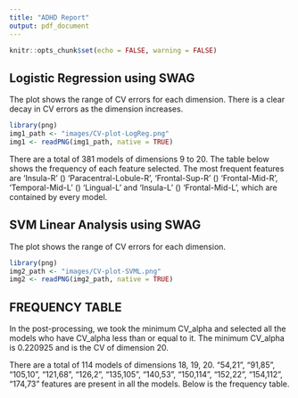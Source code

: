 ```yaml
---
title: "ADHD Report"
output: pdf_document
---
```


```r
knitr::opts_chunk$set(echo = FALSE, warning = FALSE)
```

## Logistic Regression using SWAG

The plot shows the range of CV errors for each dimension. There is a clear decay in CV errors as the dimension increases.

```r
library(png)
img1_path <- "images/CV-plot-LogReg.png"
img1 <- readPNG(img1_path, native = TRUE)
```


\begin{table}
\centering
\begin{tabular}[t]{||c|c|c||}
\hline
Feature & Variable & Frequency \\
\hline \hline
'Insula-R' $\leftrightarrow$ 'Paracentral-Lobule-R' & 54.21 &	381 \\
\hline
'Frontal-Sup-R'$\leftrightarrow$ 'Frontal-Mid-R' & 72.68 & 381 \\
\hline
'Temporal-Mid-L'$\leftrightarrow$ 'Lingual-L'& 101.85 &	381\\
\hline
'Insula-L'$\leftrightarrow$ 'Frontal-Mid-L' & 116.89 & 381\\
\hline
'Frontal-Sup-R'$\leftrightarrow$ 'Frontal-Inf-Orb-R' & 104.34 & 377\\
\hline
'Supp-Motor-Area-L'$\leftrightarrow$ 'SupraMarginal-L' & 151.147 & 377\\
\hline
Frontal-Sup-R'$\leftrightarrow$ 'ParahippocampaGyrus' & 72.11 &	363\\
\hline
'Vermis-1-2'$\leftrightarrow$ 'Temporal-Mid-L' & 150.114 & 363\\
\hline
'Vermis-4-5'$\leftrightarrow$ 'Frontal-Sup-Orb-R' & 126.2	& 325\\
\hline
'Frontal-Sup-Medial-L'$\leftrightarrow$ 'Cingulum-Mid-L'& 124.99 & 284\\
\hline
'Temporal-Mid-L'$\leftrightarrow$ 'Pallidum-R'& 114.40 & 281\\
\hline
'Occipital-Mid-L'$\leftrightarrow$ 'Cerebelum-Crus2-L' & 162.73 & 267\\
\hline
'Cingulum-Ant-L'$\leftrightarrow$ Paracentral-Lobule-R' & 47.21	& 258\\
\hline
'Temporal-Pole-Sup-R'$\leftrightarrow$ 'Frontal-Mid-L' & 146.89 & 235\\
\hline
'Frontal-Mid-L'$\leftrightarrow$ 'Caudate-R' & 108.27 & 207\\
\hline
'Frontal-Mid-L'$\leftrightarrow$ 'Frontal-Sup-L' & 108.91 & 201\\
\hline
'Temporal-Mid-L'$\leftrightarrow$ 'Temporal-Sup-L' & 114.28 & 172\\
\hline
'Frontal-Sup-R'$\leftrightarrow$ 'Precuneus-R' & 173.9 & 149\\
\hline
'Insula-L'$\leftrightarrow$ 'Postcentral-R' & 116.55 & 84\\
\hline
'Frontal-Mid-L'$\leftrightarrow$ 'Cingulum-Ant-L' & 108.47 & 73\\
\hline
'Frontal-Sup-Medial-R'$\leftrightarrow$ 'Cingulum-Mid-L' & 134.99	& 66\\
\hline
'Cingulum-Post-L'$\leftrightarrow$ 'Postcentral-R' & 74.55 & 63\\
\hline
'Supp-Motor-Area-L'$\leftrightarrow$ 'SupraMarginal-L'& 151.46 & 55\\
\hline
'Frontal-Sup-L'$\leftrightarrow$ 'ParahippocampaGyrus' & 13.11 & 51\\
\hline
'Caudate-R'$\leftrightarrow$ 'Paracentral-Lobule-R'& 27.21	& 51\\
\hline
'Frontal-Sup-Medial-R'$\leftrightarrow$ 'Frontal-Inf-Tri-L'& 134.23 & 46\\
\hline
'Insula-L'$\leftrightarrow$ 'Paracentral-Lobule-R'& 116.21 &	45\\
\hline
'Cingulum-Post-L'$\leftrightarrow$ 'Paracentral-Lobule-R'& 74.21 &	43\\
\hline
'Parietal-Sup-R'$\leftrightarrow$ 'Cuneus-L'& 184.58 & 37\\
\hline
'Cingulum-Ant-R'$\leftrightarrow$ 'Frontal-Sup-R'& 189.173 &	37\\
\hline
'Parietal-Inf-L'$\leftrightarrow$ 'Caudate-Head-L'& 169.49 &	34\\
\hline
'Frontal-Sup-Medial-L'$\leftrightarrow$ 'Frontal-Inf-Tri-L'& 124.23 &	28\\
\hline
'Insula-R'$\leftrightarrow$ 'Pallidum-R'& 129.40 & 25\\
\hline
'Temporal-Mid-L'$\leftrightarrow$ 'Putamen-L'& 114.6 & 23\\
\hline
'Insula-L'$\leftrightarrow$ 'Cingulum-Ant-L'& 116.47 & 23\\
\hline
'Caudate-Head-L'$\leftrightarrow$ 'Cingulum-Ant-L'& 49.47 & 21\\
\hline
'Frontal-Med-Or-R'$\leftrightarrow$ 'Frontal-Inf-Tri-L'& 138.23 &	20\\
\hline
'Vermis-4-5'$\leftrightarrow$ 'Frontal-Sup-Medial-L'& 126.124 &	18\\
\hline
'Frontal-Sup-R'$\leftrightarrow$ 'Cingulum-Ant-L'& 173.47 &	13\\
\hline
'Cingulum-Mid-R'$\leftrightarrow$ 'Frontal-Sup-L'& 82.13 &	12\\
\hline
'Frontal-Med-Orb-R'$\leftrightarrow$ 'Frontal-Mid-R'& 138.107 &	9\\
\hline
'Rolandic-Oper-L'$\leftrightarrow$ 'Temporal-Inf-L'& 148.71 &	9\\
\hline
'Lingual-L'$\leftrightarrow$ 'Frontal-Sup-L'& 85.13 &	8\\
\hline
'Cingulum-Ant-R'$\leftrightarrow$ 'Frontal-Mid-L'& 112.67	& 7\\
\hline
'Cingulum-Ant-R'$\leftrightarrow$ 'Cingulum-Mid-L'& 189.65 &	7\\
\hline
'Cingulum-Ant-L'$\leftrightarrow$ 'Precuneu-R'& 47.9 &	5\\
\hline
'Pallidum-R'$\leftrightarrow$ 'Temporal-Mid-R'& 40.19 &	3\\
\hline
'Caudate-Head-L'$\leftrightarrow$ 'Precuneus-R'& 49.9 &	3\\
\hline
'Cingulum-Ant-L'$\leftrightarrow$ 'Caudate-R'& 47.27 &	1\\
\hline
'Temporal-Inf-L'$\leftrightarrow$ 'Lingual-L'& 132.85	& 1\\
\hline
'Temporal-Sup-L'$\leftrightarrow$ 'Temporal-Mid-L'& 135.114 &	1\\
\hline
'Vermis-6'$\leftrightarrow$ 'Temporal-Inf-L'& 136.132 &	1\\
\hline
'Cingulum-Ant-R'$\leftrightarrow$ 'Paracentral-Lobule-R'& 189.21 & 1\\
\hline
\end{tabular}
\end{table}

There are a total of 381 models of dimensions 9 to 20. The table below shows the frequency of each feature selected. The most frequent features are 'Insula-R' \(\leftrightarrow\) 'Paracentral-Lobule-R', 'Frontal-Sup-R' \(\leftrightarrow\) 'Frontal-Mid-R', 'Temporal-Mid-L' \(\leftrightarrow\) 'Lingual-L' and 'Insula-L' \(\leftrightarrow\) 'Frontal-Mid-L',  which are contained by every model.

\newpage

## SVM Linear Analysis using SWAG

The plot shows the range of CV errors for each dimension.

```r
library(png)
img2_path <- "images/CV-plot-SVML.png"
img2 <- readPNG(img2_path, native = TRUE)
```

## FREQUENCY TABLE

In the post-processing, we took the minimum CV_alpha and selected all the models who have CV_alpha less than or equal to it. The minimum CV_alpha is 0.220925 and is the CV of dimension 20.

There are a total of 114 models of dimensions 18, 19, 20. "54,21", "91,85", "105,10", "121,68", "126,2", "135,105", "140,53", "150,114", "152,22", "154,112", "174,73" features are present in all the models. Below is the frequency table.

\begin{table}
\begin{tabular}[t]{||c|c|c||}
\hline
Feature & Variable & Frequency \\
\hline \hline
'Insula-R'$\leftrightarrow$ 'Paracentral-Lobule-R'& 54.21 &	114 \\
\hline
'Frontal-Sup-L'$\leftrightarrow$ 'Lingual-L' & 91.85 & 114 \\
\hline
'Thalamus-L'$\leftrightarrow$ 'Frontal-Sup-Medial-L' & 105.10 & 114\\
\hline
'Olfactory'$\leftrightarrow$ 'Frontal-Mid-R' & 121.68 &	114\\
\hline
'Vermis-4-5'$\leftrightarrow$ 'Frontal-Sup-Orb-R' & 126.2 &	114\\
\hline
'Temporal-Sup-L'$\leftrightarrow$ 'Thalamus-L' & 135.105 &	114\\
\hline
'Parietal-Inf-R'$\leftrightarrow$ 'Precentral-R' & 140.53 &	114\\
\hline
'Vermis-1-2'$\leftrightarrow$ 'Temporal-Mid-L'& 150.114	& 114\\
\hline
'Angular-R'$\leftrightarrow$ 'Fusiform-L'& 152.22 & 114\\
\hline
'Fusiform-R'$\leftrightarrow$ 'Cingulum-Ant-R' & 154.112	& 114\\
\hline
'Cerebelum-6-L'$\leftrightarrow$ 'Cerebelum-Crus2-L' & 174.73	& 114\\
\hline
'Parietal-Inf-L'$\leftrightarrow$ 'Temporal-Pole-Mid-L'& 183.12	& 106\\
\hline
'Thalamus-L'$\leftrightarrow$'Frontal-Sup-L' & 105.91	& 71\\
\hline
'Vermis-1-2'$\leftrightarrow$'Pallidum-R' & 150.40	& 67\\
\hline
'Cuneus-R'$\leftrightarrow$'Frontal-Inf-Orb-L' & 70.14	& 66\\
\hline
'Frontal-Sup-Medial-L'$\leftrightarrow$'Precentral-L' & 130.80	& 66\\
\hline
'Frontal-Mid-R'$\leftrightarrow$'Cingulum-Ant-L' & 161.47 & 66\\
\hline
'Parietal-Inf-L'$\leftrightarrow$'Fusiform-R' & 157.81	& 56\\
\hline
'Frontal-Sup-Orb-L'$\leftrightarrow$'Cuneus-L' & 78.58	& 40\\
\hline
'Angular-R'$\leftrightarrow$'Cerebelum-Crus2-L' & 92.73	& 39\\
\hline
'Rolandic-Oper-L'$\leftrightarrow$'Frontal-Inf-Orb-L' & 148.14	& 28\\
\hline
'Midbrain'$\leftrightarrow$'Temporal-Sup-L' & 165.135 & 27\\
\hline
'Temporal-Pole-Sup-R'$\leftrightarrow$'Frontal-Inf-Orb-R' & 185.34	& 24\\
\hline
'Cingulum-Ant-R'$\leftrightarrow$'Temporal-Mid-R' & 189.8	& 22\\
\hline
'SupraMarginal-L'$\leftrightarrow$'Cingulum-Mid-L' & 147.65	& 16\\
\hline
'Parietal-Inf-L'$\leftrightarrow$'Cingulum-Ant-L' & 169.47 & 15\\
\hline
'Frontal-Sup-R'$\leftrightarrow$'Putamen-L' & 72.6 & 12\\
\hline
'Precentral-L'$\leftrightarrow$'Occipital-Mid-R'& 80.77 & 12\\
\hline
'Temporal-Mid-L'$\leftrightarrow$'Frontal-Inf-Orb-L' & 187.14 & 11\\
\hline
'Parietal-Inf-L'$\leftrightarrow$'Precuneus-L' & 169.18 & 10\\
\hline
'Frontal-Inf-Oper-R'$\leftrightarrow$'SupraMarginal-R' & 190.127 & 10\\
\hline
'Occipital-Mid-R'$\leftrightarrow$'Lingual-R' & 77.4 & 9\\
\hline
'Occipital-Sup-R'$\leftrightarrow$'Parietal-Sup-R' & 137.131 &	9\\
\hline
'Thalamus-R'$\leftrightarrow$'Frontal-Sup-Medial-L' & 62.10 & 8\\
\hline
'Temporal-Mid-L'$\leftrightarrow$'Frontal-Mid-R & 114.68 & 8\\
\hline
'Frontal-Mid-L'$\leftrightarrow$'Frontal-Sup-L' & 79.13 & 7\\
\hline
'Cingulum-Ant-R'$\leftrightarrow$'Frontal-Inf-Orb-R' & 189.34 & 7\\
\hline
'Insula-L'$\leftrightarrow$'Brainstem' & 61.35 &	6\\
\hline
'Calcarine-L'$\leftrightarrow$'Cerebelum-8-R' & 88.45 &	6\\
\hline
'Frontal-Med-Orb-R'$\leftrightarrow$'Frontal-Mid-L'& 138.89 & 6\\
\hline
'Rolandic-Oper-L'$\leftrightarrow$'Temporal-Pole-Sup-R'& 148.146 & 6\\
\hline
'Frontal-Inf-Orb-L'$\leftrightarrow$'Putamen-L'& 14.6 & 5\\
\hline
'Cingulum-Mid-R'$\leftrightarrow$'Frontal-Mid-L' & 82.69	& 5\\
\hline
'Temporal-Pole-Sup-R'$\leftrightarrow$'Supp-Motor-Area-R' & 146.30 &	5\\
\hline
'Cerebelum-8-R'$\leftrightarrow$'Cerebelum-6-L' & 155.7 & 5\\
\hline
'Rectus-L'$\leftrightarrow$'Brainstem' & 188.35 & 5\\
\hline
'Rectus-L'$\leftrightarrow$'Cingulum-Mid-L' & 188.99 & 5\\
\hline
'Rectus-L'$\leftrightarrow$'Cerebelum-6-L' & 188.174 & 5\\
\hline
'Cingulum-Ant-R'$\leftrightarrow$'Temporal-Mid-R' & 189.64 & 5\\
\hline
'Frontal-Inf-Oper-R'$\leftrightarrow$'Frontal-Inf-Tri-R' & 190.3 &	5\\
\hline
'Cuneus-L'$\leftrightarrow$'Precuneus-L' & 58.38 & 4\\
\hline
'Thalamus-L'$\leftrightarrow$'Frontal-Sup-Medial-R' & 105.83 & 4\\
\hline
'Frontal-Mid-L'$\leftrightarrow$'Frontal-Sup-Medial-L' & 108.10 & 4\\
\hline
\end{tabular}
\end{table}


\begin{table}
\begin{tabular}[t]{||c|c|c||}
\hline
Feature & Variable & Frequency \\
\hline \hline
'Occipital-Sup-R'$\leftrightarrow$'Precuneus-R' & 137.9 &	4\\
\hline
'Frontal-Inf-Oper-R'$\leftrightarrow$'Cingulum-Mid-R' & 164.82 & 4\\
\hline
'Midbrain'$\leftrightarrow$'Frontal-Inf-Tri-L' & 165.23 & 4\\
\hline
'Cerebelum-6-L'$\leftrightarrow$'Temporal-Inf-R' & 174.57 & 4\\
\hline
'Frontal-Sup-R'$\leftrightarrow$'Frontal-Mid-Orb-R'& 104.90 & 3\\
\hline
'Insula-L'$\leftrightarrow$'Supp-Motor-Area-R' & 116.30 & 3\\
\hline
'Insula-L'$\leftrightarrow$'Postcentral-R' & 116.42 & 3\\
\hline
'Caudate-R'$\leftrightarrow$'Temporal-Pole-Mid-R' & 117.102 & 3\\
\hline
'Precentral-L'$\leftrightarrow$'Insula-L' & 128.116 & 3\\
\hline
'Temporal-Sup-L'$\leftrightarrow$'Cingulum-Mid-R' & 135.82 & 3\\
\hline
'Supp-Motor-Area-L'$\leftrightarrow$'Angular-L' & 139.118 & 3\\
\hline
'Precuneus-L'$\leftrightarrow$'Precuneus-L' & 145.18 &	3\\
\hline
'RectalGyrus'$\leftrightarrow$'Frontal-Inf-Orb-R' & 168.34 & 3\\
\hline
'Cuneus-L'$\leftrightarrow$'Cingulum-Ant-L' & 58.47 &	2\\
\hline
'Occipital-Mid-R'$\leftrightarrow$'Temporal-Mid-R' & 77.19 &	2\\
\hline
'Frontal-Sup-Medial-R'$\leftrightarrow$'Caudate-R' & 83.27 & 2\\
\hline
'Angular-R'$\leftrightarrow$'Frontal-Sup-Orb-R' & 92.2 & 2\\
\hline
'Supp-Motor-Area-L'$\leftrightarrow$'SupraMarginal-L' & 151.147	& 2\\
\hline
'RectalGyrus'$\leftrightarrow$'Cerebelum-8-R' & 168.97 & 2\\
\hline
'Paracentral-Lobule-L'$\leftrightarrow$'Postcentral-R' & 177.55 & 2\\
\hline
'Paracentral-Lobule-L'$\leftrightarrow$'Cingulum-Mid-L' & 177.65 & 2\\
\hline
'Temporal-Mid-L'$\leftrightarrow$'Cingulum-Ant-L' & 179.47 & 2\\
\hline
'Parietal-Inf-L'$\leftrightarrow$'Angular-L' & 183.118 & 2\\
\hline
'Cingulum-Ant-R'$\leftrightarrow$'Cingulum-Mid-L' & 189.99 & 2\\
\hline
'Cuneus-L'$\leftrightarrow$Putamen-L' & 24.6 & 1\\
\hline
'Insula-L'$\leftrightarrow$'Temporal-Mid-L' & 61.31 &	1\\
\hline
'Frontal-Mid-L'$\leftrightarrow$'Temporal-Inf-R'& 69.15 & 1\\
\hline
'Cingulum-Mid-R'$\leftrightarrow$'Precentral-L' & 82.80 & 1\\
\hline
'Parietal-Sup-L'$\leftrightarrow$'Precentral-R' & 95.53 &	1\\
\hline
'Cingulum-Mid-L'$\leftrightarrow$'Frontal-Inf-Orb-L' & 99.14 & 1\\
\hline
'Temporal-Inf-L'$\leftrightarrow$'Frontal-Sup-L' & 103.91 & 1\\
\hline
'Frontal-Sup-R'$\leftrightarrow$'Paracentral-Lobule-R'& 104.21 & 1\\
\hline
'Vermis-9'$\leftrightarrow$'Frontal-Mid-R' & 113.107 & 1\\
\hline
'Temporal-Mid-L'$\leftrightarrow$'Frontal-Sup-R' & 114.72 &	1\\
\hline
'Postcentral-R'$\leftrightarrow$'Insula-R' & 115.54 & 1\\
\hline
'Insula-L'$\leftrightarrow$'Parietal-Sup-L' & 116.95 & 1\\
\hline
'Frontal-Mid-Orb-L'$\leftrightarrow$'Cingulum-Mid-L' & 119.99 & 1\\
\hline
'Frontal-Sup-Medial-L'$\leftrightarrow$'Frontal-Inf-Orb-R' & 124.34 & 1\\
\hline
'Temporal-Sup-L'$\leftrightarrow$'Postcentral-R' & 135.55 & 1\\
\hline
'Frontal-Med-Orb-R'$\leftrightarrow$'Angular-R' & 138.92 & 1\\
\hline
'Supp-Motor-Area-L'$\leftrightarrow$'Frontal-Mid-R'& 139.20 & 1\\
\hline
'Temporal-Pole-Sup-R'$\leftrightarrow$'Temporal-Mid-L' & 146.31 & 1\\
\hline
'Temporal-Pole-Sup-R'$\leftrightarrow$'Frontal-Sup-Orb-L' & 146.78 &	1\\
\hline
'SupraMarginal-L'$\leftrightarrow$'Frontal-Mid-Orb-L' & 147.33 & 1\\
\hline
'Rolandic-Oper-L'$\leftrightarrow$'Cingulum-Ant-L' & 148.47 & 1\\
\hline
'Rolandic-Oper-L'$\leftrightarrow$'Frontal-Mid-L' &148.89 & 1\\
\hline
'Cerebelum-3-R'$\leftrightarrow$'Thalamus-R' & 160.62 & 1\\
\hline
'Postcentral-L'$\leftrightarrow$'Postcentral-R' & 163.55 & 1\\
\hline
'Precentral-L'$\leftrightarrow$'Cingulum-Ant-R' & 166.112 & 1\\
\hline
'RectalGyrus'$\leftrightarrow$'Insula-L' & 168.116 &	1\\
\hline
'Parietal-Inf-L'$\leftrightarrow$'Frontal-Mid-L' & 169.108	& 1\\
\hline
'Occipital-Sup-L'$\leftrightarrow$'Occipital-Mid-R' & 171.59 & 1\\
\hline
'Frontal-Inf-Orb-R'$\leftrightarrow$'Vermis-6' & 172.136 & 1\\
\hline
'Fusiform-R'$\leftrightarrow$'Caudate-R' & 175.27 & 1\\
\hline
'Parietal-Inf-L'$\leftrightarrow$'Paracentral-Lobule-R' & 183.21 & 1\\
\hline
'Temporal-Pole-Sup-R'$\leftrightarrow$'Thalamus-R' & 185.62 &	1\\
\hline
'Temporal-Mid-L'$\leftrightarrow$'Temporal-Inf-L' & 187.60 &	1\\
\hline
\end{tabular}
\end{table}

